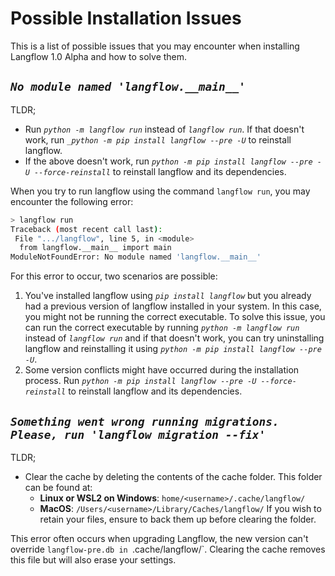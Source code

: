 # Possible Installation Issues

This is a list of possible issues that you may encounter when installing Langflow 1.0 Alpha and how to solve them.

## _`No module named 'langflow.__main__'`_

TLDR;

- Run _`python -m langflow run`_ instead of _`langflow run`_. If that doesn't work, run _`_python -m pip install langflow --pre -U`_ to reinstall langflow.
- If the above doesn't work, run _`python -m pip install langflow --pre -U --force-reinstall`_ to reinstall langflow and its dependencies.

When you try to run langflow using the command `langflow run`, you may encounter the following error:

```bash
> langflow run
Traceback (most recent call last):
 File ".../langflow", line 5, in <module>
  from langflow.__main__ import main
ModuleNotFoundError: No module named 'langflow.__main__'
```

For this error to occur, two scenarios are possible:

1. You've installed langflow using _`pip install langflow`_ but you already had a previous version of langflow installed in your system.
   In this case, you might not be running the correct executable.
   To solve this issue, you can run the correct executable by running _`python -m langflow run`_ instead of _`langflow run`_ and if that doesn't work, you can try uninstalling langflow and reinstalling it using _`python -m pip install langflow --pre -U`_.
2. Some version conflicts might have occurred during the installation process. Run _`python -m pip install langflow --pre -U --force-reinstall`_ to reinstall langflow and its dependencies.

## _`Something went wrong running migrations. Please, run 'langflow migration --fix'`_

TLDR;

- Clear the cache by deleting the contents of the cache folder.
This folder can be found at:
  - **Linux or WSL2 on Windows**: `home/<username>/.cache/langflow/`
  - **MacOS**: `/Users/<username>/Library/Caches/langflow/`
If you wish to retain your files, ensure to back them up before clearing the folder.

This error often occurs when upgrading Langflow, the new version can't override `langflow-pre.db in `.cache/langflow/`. Clearing the cache removes this file but will also erase your settings.